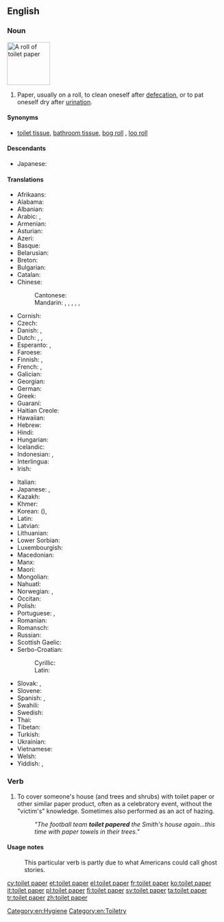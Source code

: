 ==English==

===Noun===
[[File:A Roll of Toilet Paper.JPG|thumb|100px|A roll of toilet paper]]
{{en-noun|head=[[toilet]] [[paper]]}}

# Paper, usually on a roll, to clean oneself after [[defecation]], or to pat oneself dry after [[urination]]. {{abbreviated|TP}}

====Synonyms====
* [[toilet tissue]], [[bathroom tissue]], [[bog roll]] {{context|British|mildly|vulgar|lang=en}}, [[loo roll]] {{context|British|mildly|vulgar|lang=en}}

====Descendants====
* Japanese: {{l|ja|トイレットペーパー|tr=toirettopēpā}} {{qualifier|borrowed}}

====Translations====
{{trans-top|paper to clean oneself after defecation or urination}}
* Afrikaans: {{t|af|toiletpapier}}
* Alabama: {{t|akz|iskihka}}
* Albanian: {{t|sq|letër higjienike}}
* Arabic: {{t|ar|ورق المرحاض|m|tr=waraq al-mirḥāḍ}}, {{t|ar|ورق الحمام|m|tr=waraq al-ḥammām|sc=Arab}}
* Armenian: {{t|hy|զուգարանի թուղթ}}
* Asturian: {{t|ast|papel hixénicu|m}}
* Azeri: {{t|az|ayaqyolu kağızı}}
* Basque: {{t|eu|komuneko paper}}
* Belarusian: {{t|be|туале́тная папе́ра|f}}
* Breton: {{t|br|paper-privezioù|m}}
* Bulgarian: {{t|bg|тоале́тна харти́я|f}}
* Catalan: {{t|ca|paper higiènic|m}}
* Chinese:
*: Cantonese: {{zh-ts|廁紙|厕纸}}
*: Mandarin: {{t|cmn|衛生紙|sc=Hani}}, {{t+|cmn|卫生纸|tr=wèishēngzhǐ|sc=Hani}}, {{t+|cmn|手紙|sc=Hani}}, {{t+|cmn|手纸|tr=shǒuzhǐ|sc=Hani}}, {{t+|cmn|廁紙|sc=Hani}}, {{t+|cmn|厕纸|tr=cèzhǐ|sc=Hani}}
* Cornish: {{t|kw|paper privedhyow}}
* Czech: {{t|cs|toaletní papír|m}}
* Danish: {{t+|da|toiletpapir|n}}, {{t+|da|wc-papir|n}}
* Dutch: {{t|nl|WC-papier|n}}, {{t|nl|toiletpapier|n}}, {{t|nl|WC-rol|m}}
* Esperanto: {{t|eo|klozeta papero}}, {{t|eo|neceseja papero}}
* Faroese: {{t|fo|skoynisoppur|m}}
* Finnish: {{t+|fi|vessapaperi}}, {{t|fi|wc-paperi}}
* French: {{t|fr|papier de toilette|m}}, {{t|fr|papier hygiénique|m}}
* Galician: {{t|gl|papel hixiénico|m}}
* Georgian: {{t|ka|ტუალეტი ქაღალდი}}
* German: {{t+|de|Toilettenpapier|n}}
* Greek: {{t+|el|χαρτί υγείας|n}}
* Guaraní: {{t|gn|kuatia ñepyndýi}}
* Haitian Creole: {{t|ht|papye ijyenik}}
* Hawaiian: {{t|haw|hāleu}}
* Hebrew: {{t+|he|נְיַר טוֹאָלֵט}}
* Hindi: {{t|hi|टॉयलेट पेपर|tr=ṭoyleṭ pepar}}
* Hungarian: {{t|hu|toalettpapír}}
* Icelandic: {{t|is|klósettpappír|m}}
* Indonesian: {{t|id|tisu toilet}}, {{t+|id|kertas toilet}}
* Interlingua: {{t|ia|papiro hygienic}}
* Irish: {{t|ga|páipéar leithris|m}}
{{trans-mid}}
* Italian: {{t|it|carta igienica|f}}
* Japanese: {{t|ja|ちり紙|tr=ちりがみ, chirigami}}, {{t+|ja|トイレットペーパー|tr=toirettopēpā}}
* Kazakh: {{t|kk|әжетхана қағазы}}
* Khmer: {{t|km|ក្រដាសបង្គន់|tr=krɑdaah bɑngkʊən|sc=Khmr}}
* Korean: {{t+|ko|화장지|sc=Kore}} ({{t+|ko|化粧紙|sc=Kore}}), {{t+|ko|휴지|sc=Kore}}
* Latin: {{t|la|charta purgatoria|f}}
* Latvian: {{t|lv|tualetes papīrs|m}}
* Lithuanian: {{t|lt|tualetinis popierius|m}}
* Lower Sorbian: {{t|dsb|toaletowa papjera|f}}
* Luxembourgish: {{t|lb|Toilettëpabeier|m}}
* Macedonian: {{t|mk|тоале́тна ха́ртија|f}}
* Manx: {{t|gv|pabyr premmee}}
* Maori: {{t|mi|whēru}}
* Mongolian: {{t|mn|ариун цэврийн цаас}}
* Nahuatl: {{t|nah|cuitlamatl}}
* Norwegian: {{t|no|dopapir|n}}, {{t|no|toalettpapir|n}}
* Occitan: {{t|oc|papièr igienic|m}}
* Polish: {{t+|pl|papier toaletowy|m}}
* Portuguese: {{t+|pt|papel higiênico|m}} {{qualifier|Brazil}}, {{t|pt|papel higiénico|m}} {{qualifier|Portugal}}
* Romanian: {{t|ro|hârtie igienică|f}}
* Romansch: {{t|rm|palpiri da tualetta|m}}
* Russian: {{t+|ru|туале́тная бума́га|f}}
* Scottish Gaelic: {{t|gd|pàipear suathaidh}}
* Serbo-Croatian:
*: Cyrillic: {{t|sh|тоалетни папир}}
*: Latin: {{t|sh|toaletni papir}}
* Slovak: {{t|sk|toaletný papier|m}}, {{qualifier|slang}} {{t|sk|hajzlpapír||m}}
* Slovene: {{t+|sl|toaletni papir|m}}
* Spanish: {{t|es|papel higiénico|m}}, {{t+|es|confort|m}} {{qualifier|Chile<!-- - originally a registered trademark-->}}
* Swahili: {{t|sw|karatasi ya choo}}
* Swedish: {{t+|sv|toalettpapper|n}}
* Thai: {{t|th|กระดาษทิชชู|tr=grà-dàat tít-choo}}
* Tibetan: {{t|bo|གཙང་སྒྲའི་ཤོག་བུ|sc=Tibt}}
* Turkish: {{t+|tr|tuvalet kağıdı}}
* Ukrainian: {{t|uk|туале́тний папі́р|m}}
* Vietnamese: {{t+|vi|giấy vệ sinh}}
* Welsh: {{t+|cy|papur tŷ bach}}
* Yiddish: {{t|yi|בית הכסא פאפיר}}, {{t|yi|אשר יצר פאפיר}}
{{trans-bottom}}

===Verb===
{{en-verb}}

# {{context|US|lang=en}} To cover someone's house (and trees and shrubs) with toilet paper or other similar paper product, often as a celebratory event, without the "victim's" knowledge. Sometimes also performed as an act of hazing.
#: ''"The football team '''toilet papered''' the Smith's house again...this time with paper towels in their trees."''

====Usage notes====
: {{sense|US}} This particular verb is partly due to what Americans could call ghost stories.

[[Category:en:Hygiene]]
[[Category:en:Toiletry]]

[[cy:toilet paper]]
[[et:toilet paper]]
[[el:toilet paper]]
[[fr:toilet paper]]
[[ko:toilet paper]]
[[it:toilet paper]]
[[pl:toilet paper]]
[[fi:toilet paper]]
[[sv:toilet paper]]
[[ta:toilet paper]]
[[tr:toilet paper]]
[[zh:toilet paper]]